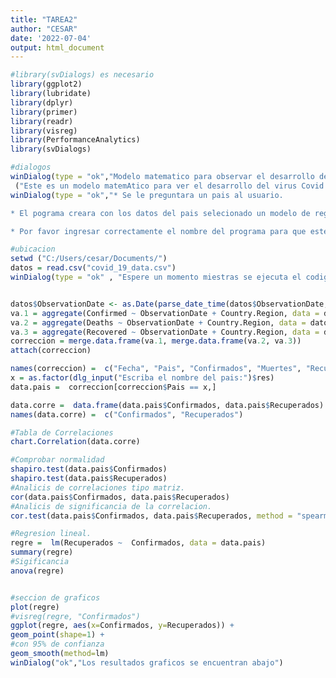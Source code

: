 ```yaml
---
title: "TAREA2"
author: "CESAR"
date: '2022-07-04'
output: html_document
---
```


```r
#library(svDialogs) es necesario
library(ggplot2)
library(lubridate)
library(dplyr)
library(primer)
library(readr)
library(visreg)
library(PerformanceAnalytics)
library(svDialogs)

#dialogos 
winDialog(type = "ok","Modelo matematico para observar el desarrollo del viros COVID-19")
 ("Este es un modelo matemAtico para ver el desarrollo del virus Covid 19. Presione enter.")
winDialog(type = "ok","* Se le preguntara un pais al usuario.

* El pograma creara con los datos del pais selecionado un modelo de regrecion.

* Por favor ingresar correctamente el nombre del programa para que este funcione de manera adecuada mayusculas, etc.")

#ubicacion 
setwd ("C:/Users/cesar/Documents/") 
datos = read.csv("covid_19_data.csv")
winDialog(type = "ok" , "Espere un momento miestras se ejecuta el codigo")


datos$ObservationDate <- as.Date(parse_date_time(datos$ObservationDate, "%m/%d/%y"))
va.1 = aggregate(Confirmed ~ ObservationDate + Country.Region, data = datos, FUN = sum)
va.2 = aggregate(Deaths ~ ObservationDate + Country.Region, data = datos, FUN = sum)
va.3 = aggregate(Recovered ~ ObservationDate + Country.Region, data = datos, FUN = sum)
correccion = merge.data.frame(va.1, merge.data.frame(va.2, va.3))
attach(correccion)

names(correccion) =  c("Fecha", "Pais", "Confirmados", "Muertes", "Recuperados")
x = as.factor(dlg_input("Escriba el nombre del pais:")$res)
data.pais =  correccion[correccion$Pais == x,]

data.corre =  data.frame(data.pais$Confirmados, data.pais$Recuperados)
names(data.corre) =  c("Confirmados", "Recuperados")

#Tabla de Correlaciones
chart.Correlation(data.corre)

#Comprobar normalidad
shapiro.test(data.pais$Confirmados)
shapiro.test(data.pais$Recuperados)
#Analicis de correlaciones tipo matriz.
cor(data.pais$Confirmados, data.pais$Recuperados) 
#Analicis de significancia de la correlacion.
cor.test(data.pais$Confirmados, data.pais$Recuperados, method = "spearman")  

#Regresion lineal.
regre =  lm(Recuperados ~  Confirmados, data = data.pais) 
summary(regre)
#Sigificancia
anova(regre) 


#seccion de graficos
plot(regre)
#visreg(regre, "Confirmados")
ggplot(regre, aes(x=Confirmados, y=Recuperados)) +
geom_point(shape=1) +
#con 95% de confianza
geom_smooth(method=lm)
winDialog("ok","Los resultados graficos se encuentran abajo")
```

